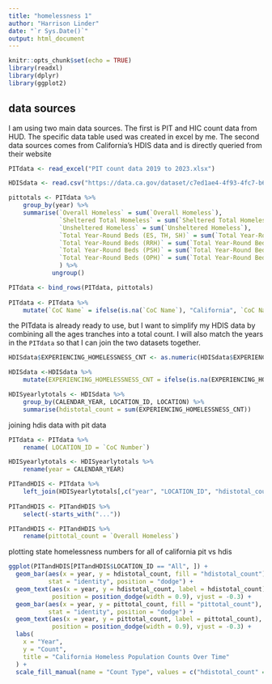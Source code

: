 ```yaml
---
title: "homelessness 1"
author: "Harrison Linder"
date: "`r Sys.Date()`"
output: html_document
---
```


```r
knitr::opts_chunk$set(echo = TRUE)
library(readxl)
library(dplyr)
library(ggplot2)
```

## data sources

I am using two main data sources. The first is PIT and HIC count data from HUD. The specific data table used was created in excel by me. The second data sources comes from California's HDIS data and is directly queried from their website

```r
PITdata <- read_excel("PIT count data 2019 to 2023.xlsx")

HDISdata <- read.csv("https://data.ca.gov/dataset/c7ed1ae4-4f93-4fc7-b603-3cd07a55d862/resource/b1a5ae24-5842-425c-b56c-aa90f8f1c767/download/homelessness-count-by-age.csv")
```

```r
pittotals <- PITdata %>%
    group_by(year) %>%
    summarise(`Overall Homeless` = sum(`Overall Homeless`), 
              `Sheltered Total Homeless` = sum(`Sheltered Total Homeless`),
              `Unsheltered Homeless` = sum(`Unsheltered Homeless`),
              `Total Year-Round Beds (ES, TH, SH)` = sum(`Total Year-Round Beds (ES, TH, SH)`),
              `Total Year-Round Beds (RRH)` = sum(`Total Year-Round Beds (RRH)`),
              `Total Year-Round Beds (PSH)` = sum(`Total Year-Round Beds (PSH)`),
              `Total Year-Round Beds (OPH)` = sum(`Total Year-Round Beds (OPH)`)
              ) %>%
            ungroup()

PITdata <- bind_rows(PITdata, pittotals) 
 
PITdata <- PITdata %>%
    mutate(`CoC Name` = ifelse(is.na(`CoC Name`), "California", `CoC Name`), `CoC Number` = ifelse(is.na(`CoC Number`), "All", `CoC Number`))

```

the PITdata is already ready to use, but I want to simplify my HDIS data by combining all the ages tranches into a total count. I will also match the years in the `PITdata` so that I can join the two datasets together.

```r
HDISdata$EXPERIENCING_HOMELESSNESS_CNT <- as.numeric(HDISdata$EXPERIENCING_HOMELESSNESS_CNT) # making the count a numeric vector instead of a character vector

HDISdata <-HDISdata %>%
    mutate(EXPERIENCING_HOMELESSNESS_CNT = ifelse(is.na(EXPERIENCING_HOMELESSNESS_CNT),0, EXPERIENCING_HOMELESSNESS_CNT))

HDISyearlytotals <- HDISdata %>%
    group_by(CALENDAR_YEAR, LOCATION_ID, LOCATION) %>%
    summarise(hdistotal_count = sum(EXPERIENCING_HOMELESSNESS_CNT))
```

joining hdis data with pit data

```r
PITdata <- PITdata %>%
    rename( LOCATION_ID = `CoC Number`)

HDISyearlytotals <- HDISyearlytotals %>%
    rename(year = CALENDAR_YEAR)

PITandHDIS <- PITdata %>%
    left_join(HDISyearlytotals[,c("year", "LOCATION_ID", "hdistotal_count")], by = c("year", "LOCATION_ID"))
    
PITandHDIS <- PITandHDIS %>%
    select(-starts_with("..."))

PITandHDIS <- PITandHDIS %>%
    rename(pittotal_count = `Overall Homeless`)
```

plotting state homelessness numbers for all of california pit vs hdis

```r
ggplot(PITandHDIS[PITandHDIS$LOCATION_ID == "All", ]) +
  geom_bar(aes(x = year, y = hdistotal_count, fill = "hdistotal_count"), 
           stat = "identity", position = "dodge") +
  geom_text(aes(x = year, y = hdistotal_count, label = hdistotal_count), 
            position = position_dodge(width = 0.9), vjust = -0.3) +
  geom_bar(aes(x = year, y = pittotal_count, fill = "pittotal_count"), 
           stat = "identity", position = "dodge") +
  geom_text(aes(x = year, y = pittotal_count, label = pittotal_count), 
            position = position_dodge(width = 0.9), vjust = -0.3) +
  labs(
    x = "Year",
    y = "Count",
    title = "California Homeless Population Counts Over Time"
  ) +
  scale_fill_manual(name = "Count Type", values = c("hdistotal_count" = "yellow", "pittotal_count" = "blue"))

```
